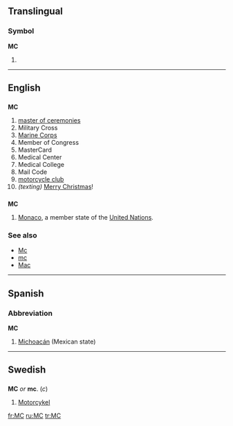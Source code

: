 {{see|mc|Mc|mC|Mc-|.mc}}
==Translingual==

===Symbol===
'''MC'''

# {{SI-unit|mega|coulomb|[[electric charge]]}}

----

==English==

==={{initialism}}===
'''MC'''

# [[master of ceremonies]]
# Military Cross
# [[Marine Corps]]
# Member of Congress
# MasterCard
# Medical Center
# Medical College
# Mail Code
# [[motorcycle club]]
# ''(texting)'' [[Merry Christmas]]!

==={{abbreviation}}===
'''MC'''

# [[Monaco]], a member state of the [[United Nations]].

===See also===
* [[Mc]]
* [[mc]]
* [[Mac]]

----

==Spanish==

===Abbreviation===
'''MC'''

# [[Michoacán]] (Mexican state)

----

==Swedish==

==={{abbreviation}}===
'''MC''' ''or'' '''mc'''. (''c'')
# [[Motorcykel]]

[[fr:MC]]
[[ru:MC]]
[[tr:MC]]